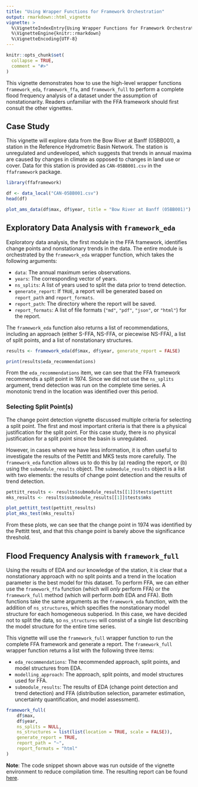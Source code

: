 ```yaml
---
title: "Using Wrapper Functions for Framework Orchestration"
output: rmarkdown::html_vignette
vignette: >
  %\VignetteIndexEntry{Using Wrapper Functions for Framework Orchestration}
  %\VignetteEngine{knitr::rmarkdown}
  %\VignetteEncoding{UTF-8}
---
```


```r
knitr::opts_chunk$set(
  collapse = TRUE,
  comment = "#>"
)
```

This vignette demonstrates how to use the high-level wrapper functions `framework_eda`, `framework_ffa`, and `framework_full` to perform a complete flood frequency analysis of a dataset under the assumption of nonstationarity.
Readers unfamiliar with the FFA framework should first consult the other vignettes.

## Case Study

This vignette will explore data from the Bow River at Banff (05BB001), a station in the Reference Hydrometric Basin Network.
The station is unregulated and undeveloped, which suggests that trends in annual maxima are caused by changes in climate as opposed to changes in land use or cover.
Data for this station is provided as `CAN-05BB001.csv` in the `ffaframework` package.

```r
library(ffaframework)

df <- data_local("CAN-05BB001.csv")
head(df)

plot_ams_data(df$max, df$year, title = "Bow River at Banff (05BB001)")
```

## Exploratory Data Analysis with `framework_eda`

Exploratory data analysis, the first module in the FFA framework, identifies change points and nonstationary trends in the data.
The entire module is orchestrated by the `framework_eda` wrapper function, which takes the following arguments:

- `data`: The annual maximum series observations.
- `years`: The corresponding vector of years.
- `ns_splits`: A list of years used to split the data prior to trend detection.
- `generate_report`: If `TRUE`, a report will be generated based on `report_path` and `report_formats`.
- `report_path`: The directory where the report will be saved.
- `report_formats`: A list of file formats (`"md"`, `"pdf"`, `"json"`, or `"html"`) for the report.

The `framework_eda` function also returns a list of recommendations, including an approach (either S-FFA, NS-FFA, or piecewise NS-FFA), a list of split points, and a list of nonstationary structures.

```r
results <- framework_eda(df$max, df$year, generate_report = FALSE)

print(results$eda_recommendations)
```

From the `eda_recommendations` item, we can see that the FFA framework recommends a split point in 1974.
Since we did not use the `ns_splits` argument, trend detection was run on the complete time series.
A monotonic trend in the location was identified over this period.

### Selecting Split Point(s)

The change point detection vignette discussed multiple criteria for selecting a split point. 
The first and most important criteria is that there is a physical justification for the split point.
For this case study, there is no physical justification for a split point since the basin is unregulated.

However, in cases where we have less information, it is often useful to investigate the results of the Pettitt and MKS tests more carefully.
The `framework_eda` function allows us to do this by (a) reading the report, or (b) using the `submodule_results` object. 
The `submodule_results` object is a list with two elements: the results of change point detection and the results of trend detection.

```r
pettitt_results <- results$submodule_results[[1]]$tests$pettitt
mks_results <- results$submodule_results[[1]]$tests$mks

plot_pettitt_test(pettitt_results)
plot_mks_test(mks_results)
```

From these plots, we can see that the change point in 1974 was identified by the Pettitt test, and that this change point is barely above the significance threshold.

## Flood Frequency Analysis with `framework_full`

Using the results of EDA and our knowledge of the station, it is clear that a nonstationary approach with no split points and a trend in the location parameter is the best model for this dataset.
To perform FFA, we can either use the `framework_ffa` function (which will *only* perform FFA) or the `framework_full` method (which will perform *both* EDA and FFA). 
Both functions take the same arguments as the `framework_eda` function, with the addition of `ns_structures`, which specifies the nonstationary model structure for each homogeneous subperiod.
In this case, we have decided not to split the data, so `ns_structures` will consist of a single list describing the model structure for the entire time series.

This vignette will use the `framework_full` wrapper function to run the complete FFA framework and generate a report.
The `framework_full` wrapper function returns a list with the following three items:

- `eda_recommendations`: The recommended approach, split points, and model structures from EDA.
- `modelling_approach`: The approach, split points, and model structures used for FFA.
- `submodule_results`: The results of EDA (change point detection and trend detection) and FFA (distribution selection, parameter estimation, uncertainty quantification, and model assessment).


```r
framework_full(
	df$max,
	df$year,
	ns_splits = NULL,
	ns_structures = list(list(location = TRUE, scale = FALSE)),
	generate_report = TRUE,
	report_path = "~",
	report_formats = "html"
)
```

**Note**: The code snippet shown above was run outside of the vignette environment to reduce compilation time. 
The resulting report can be found [here](https://rileywheadon.github.io/ffa-framework/example-report.html).
